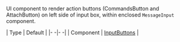 UI component to render action buttons (CommandsButton and AttachButton) on left side of input box, within enclosed `MessageInput` component.

| Type | Default |
|- -|- -|
| Component | [InputButtons](https://github.com/GetStream/stream-chat-react-native/blob/master/package/src/components/MessageInput/InputButtons.tsx) |
